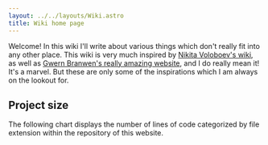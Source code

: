```yaml
---
layout: ../../layouts/Wiki.astro
title: Wiki home page
---
```


Welcome! In this wiki I'll write about various things which don't really fit into any other place.
This wiki is very much inspired by [Nikita Voloboev's wiki](https://wiki.nikiv.dev/), as well as [Gwern Branwen's really amazing website](https://gwern.net/), and I do really mean it! It's a marvel.
But these are only some of the inspirations which I am always on the lookout for.


## Project size

The following chart displays the number of lines of code categorized by file extension within the repository of this website.

<ProjectSizeChart/>
